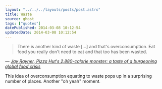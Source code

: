 ```yaml
---
layout: "../../../layouts/posts/post.astro"
title: Waste
source: ghost
tags: ["quotes"]
datePublished: 2014-03-08 10:12:54
updatedDate: 2014-03-08 10:12:54
---
```


> There is another kind of waste […] and that's overconsumption. Eat food you really don't need to eat and that too has been wasted.

— <cite>[Jay Rayner, _Pizza Hut's 2,880-calorie monster: a taste of a burgeoning global food crisis_](http://www.theguardian.com/global-development/2014/mar/02/pizza-hut-2880-calorie-monstrosity-worlds-burgeoning-food-crisis)</cite>

This idea of overconsumption equating to waste pops up in a surprising number of places. Another "oh yeah" moment.
